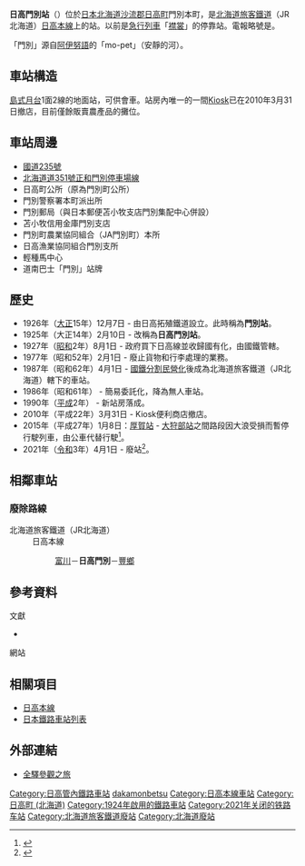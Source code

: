 {{noteTA
|T=zh-tw:日高門別車站;zh-hk:日高門別站;zh-cn:日高门别站;
|1=zh-tw:日高門別車站;zh-hk:日高門別站;zh-cn:日高门别站;}}
{{日本車站資訊
|公司色 = #ccc
|文字色 = 
|站名 = 日高門別站
|圖片 = Hidaka-mombetsu_Station.jpg
|pxl = 240px
|圖片說明 = 站房
|日文原名 = 日高門別
|平假名 = ひだかもんべつ
|羅馬拼音 =  Hidaka-mombetsu
|副站名 = 
|所屬公司 = [[File:JR_logo_(hokkaido).svg|23px]][[北海道旅客鐵道|北海道旅客鐵道]]（JR北海道）
|所屬路線 = [[日高本線|日高本線]]
|前一站 = [[富川站_(日本)|富川]]
|前一站距離 = 7.7
|後一站距離 = 5.0
|後一站 =  [[豐鄉站_(北海道)|豐鄉]]
|距離 = 51.3
|起點站 = [[苫小牧站|苫小牧]]
|電報略號 = タモ
|車站編號 = 
|停站路線數 = 
|所在地 = {{JPN}}[[北海道|北海道]][[沙流郡|沙流郡]][[日高町|日高町]]門別本町
|車站構造 = 地面站
|月台配置 = 1面2線
|啟用年月日 = 1924年（[[大正|大正]]13年）9月6日
|廢站年月日 = 2021年（[[令和|令和]]3年）4月1日
|乘客人數 = 100
|上下車人次 = 
|統計年度 = 1992
|轉車 = 
|備註 = 
|全寬備註 = 
}}

'''日高門別站'''（{{jpn|j=日高門別駅|hg=ひだかもんべつえき|rm=Hidaka-monbetsu eki|f=y}}）位於[[日本|日本]][[北海道|北海道]][[沙流郡|沙流郡]][[日高町|日高町]]門別本町，是[[北海道旅客鐵道|北海道旅客鐵道]]（JR北海道）[[日高本線|日高本線]]上的站。以前是[[急行列車|急行列車]]「[[襟裳號列車|襟裳]]」的停靠站。電報略號是'''{{lang|ja|タモ}}'''。

「門別」源自[[阿伊努語|阿伊努語]]的「mo-pet」（安靜的河）。 
== 車站構造 ==
[[島式月台|島式月台]]1面2線的地面站，可供會車。站房內唯一的一間[[Kiosk_(便利商店)|Kiosk]]已在2010年3月31日撤店，目前僅餘販賣農產品的攤位。

== 車站周邊 ==
* [[國道235號|國道235號]]
* [[北海道道351號正和門別停車場線|北海道道351號正和門別停車場線]]
* 日高町公所（原為門別町公所）
* 門別警察署本町派出所
* 門別郵局（與日本郵便苫小牧支店門別集配中心併設）
* 苫小牧信用金庫門別支店
* 門別町農業協同組合（JA門別町）本所
* 日高漁業協同組合門別支所
* 輕種馬中心
* 道南巴士「門別」站牌

== 歷史 ==
* 1926年（[[大正|大正]]15年）12月7日 - 由日高拓殖鐵道設立。此時稱為'''門別站'''。
* 1925年（大正14年）2月10日 - 改稱為'''日高門別站'''。
* 1927年（[[昭和|昭和]]2年）8月1日 - 政府買下日高線並收歸國有化，由國鐵管轄。
* 1977年（昭和52年）2月1日 - 廢止貨物和行李處理的業務。
* 1987年（昭和62年）4月1日 - [[國鐵分割民營化|國鐵分割民營化]]後成為北海道旅客鐵道（JR北海道）轄下的車站。
* 1986年（昭和61年） - 簡易委託化，降為無人車站。
* 1990年（[[平成|平成]]2年） - 新站房落成。
* 2010年（平成22年）3月31日 - Kiosk便利商店撤店。
* 2015年（平成27年）1月8日：[[厚賀站|厚賀站]] - [[大狩部站|大狩部站]]之間路段因大浪受損而暫停行駛列車，由公車代替行駛<ref name="JR">{{Cite press release|url=http://www.jrhokkaido.co.jp/press/2015/150113-3.pdf|archiveurl=https://web.archive.org/web/20150115032522/http://www.jrhokkaido.co.jp/press/2015/150113-3.pdf|format=PDF|language=ja|title=日高線 厚賀〜大狩部間 67k506m 付近における盛土流出について|publisher=北海道旅客鉄道|date=2015-01-13|accessdate=2020-10-30|archivedate=2015-01-15}}</ref>。
* 2021年（[[令和|令和]]3年）4月1日 - 廢站<ref>{{cite news |title=ＪＲ日高線の鵡川・様似間廃止 転換バスの運行開始で記念式典 |url=https://www3.nhk.or.jp/sapporo-news/20210401/7000032436.html |accessdate=2021-04-01 |publisher=NHK |date=2021-04-01 |language=ja |archive-date=2021-04-01 |archive-url=https://web.archive.org/web/20210401033608/https://www3.nhk.or.jp/sapporo-news/20210401/7000032436.html |dead-url=no }}</ref>。

== 相鄰車站 ==
===廢除路線===
; 北海道旅客鐵道（JR北海道）
: 日高本線
:: [[富川站_(日本)|富川]]－'''日高門別'''－[[豐鄉站_(北海道)|豐鄉]]

==參考資料==
;文獻
*{{cite book
  | author = 今尾惠介
  | title = {{lang|ja|日本鉄道旅行地図帳 1号・北海道}}
  | publisher = 新潮社
  | series = {{lang|ja|日本鉄道旅行地図帳}}
  | year = 2008
  | isbn = 978-4-10-790019-7
}}
;網站
{{reflist}}

==相關項目==
* [[日高本線|日高本線]]
* [[日本鐵路車站列表|日本鐵路車站列表]]

== 外部連結 ==
* {{ja}}[http://www.tsuchibuta.com/jr-hokkaido/hidakaline/08hidakamonbetsu/08hidakamonbetsu.htm 全驛參觀之旅] {{Wayback|url=http://www.tsuchibuta.com/jr-hokkaido/hidakaline/08hidakamonbetsu/08hidakamonbetsu.htm |date=20160330224706 }}

{{日高本線}}
{{DEFAULTSORT:Hidaka-mombetsu}}
[[Category:日高管內鐵路車站|Category:日高管內鐵路車站]]
[[Category:日本鐵路車站_Hi|dakamonbetsu]]
[[Category:日高本線車站|Category:日高本線車站]]
[[Category:日高町_(北海道)|Category:日高町 (北海道)]]
[[Category:1924年啟用的鐵路車站|Category:1924年啟用的鐵路車站]]
[[Category:2021年关闭的铁路车站|Category:2021年关闭的铁路车站]]
[[Category:北海道旅客鐵道廢站|Category:北海道旅客鐵道廢站]]
[[Category:北海道廢站|Category:北海道廢站]]